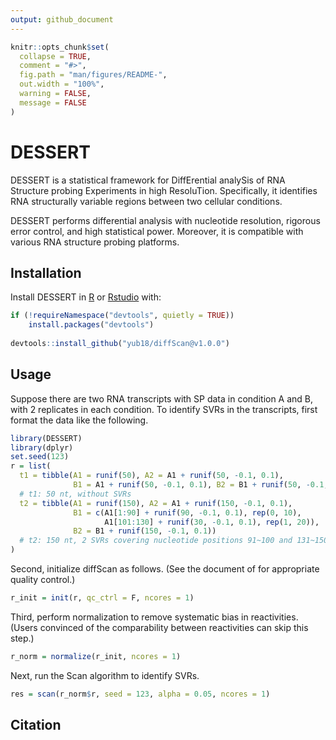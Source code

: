 ```yaml
---
output: github_document
---
```


<!-- README.md is generated from README.Rmd. Please edit that file -->

```r
knitr::opts_chunk$set(
  collapse = TRUE,
  comment = "#>",
  fig.path = "man/figures/README-",
  out.width = "100%",
  warning = FALSE,
  message = FALSE
)
```

# DESSERT

<!-- badges: start -->
<!-- badges: end -->

DESSERT is a statistical framework for DiffErential analySis of RNA Structure probing Experiments in high ResoluTion. Specifically, it identifies RNA structurally variable regions between two cellular conditions. 

DESSERT performs differential analysis with nucleotide resolution, rigorous error control, and high statistical power. Moreover, it is compatible with various RNA structure probing platforms.

## Installation

Install DESSERT in [R](https://cran.r-project.org/) or [Rstudio](https://www.rstudio.com/products/rstudio/) with:

``` r
if (!requireNamespace("devtools", quietly = TRUE))
    install.packages("devtools")
    
devtools::install_github("yub18/diffScan@v1.0.0")
```

## Usage

Suppose there are two RNA transcripts with SP data in condition A and B, with 2 replicates in each condition. To identify SVRs in the transcripts, first format the data like the following.

```r
library(DESSERT)
library(dplyr)
set.seed(123)
r = list(
  t1 = tibble(A1 = runif(50), A2 = A1 + runif(50, -0.1, 0.1),
              B1 = A1 + runif(50, -0.1, 0.1), B2 = B1 + runif(50, -0.1, 0.1)),
  # t1: 50 nt, without SVRs
  t2 = tibble(A1 = runif(150), A2 = A1 + runif(150, -0.1, 0.1),
              B1 = c(A1[1:90] + runif(90, -0.1, 0.1), rep(0, 10), 
                     A1[101:130] + runif(30, -0.1, 0.1), rep(1, 20)), 
              B2 = B1 + runif(150, -0.1, 0.1))
  # t2: 150 nt, 2 SVRs covering nucleotide positions 91~100 and 131~150
)
```

Second, initialize diffScan as follows. (See the document of \code{diffScan.init} for appropriate quality control.)

```r
r_init = init(r, qc_ctrl = F, ncores = 1)
```

Third, perform normalization to remove systematic bias in reactivities. (Users convinced of the comparability between reactivities can skip this step.)

```r
r_norm = normalize(r_init, ncores = 1)
```

Next, run the Scan algorithm to identify SVRs.

```r
res = scan(r_norm$r, seed = 123, alpha = 0.05, ncores = 1)
```

## Citation
